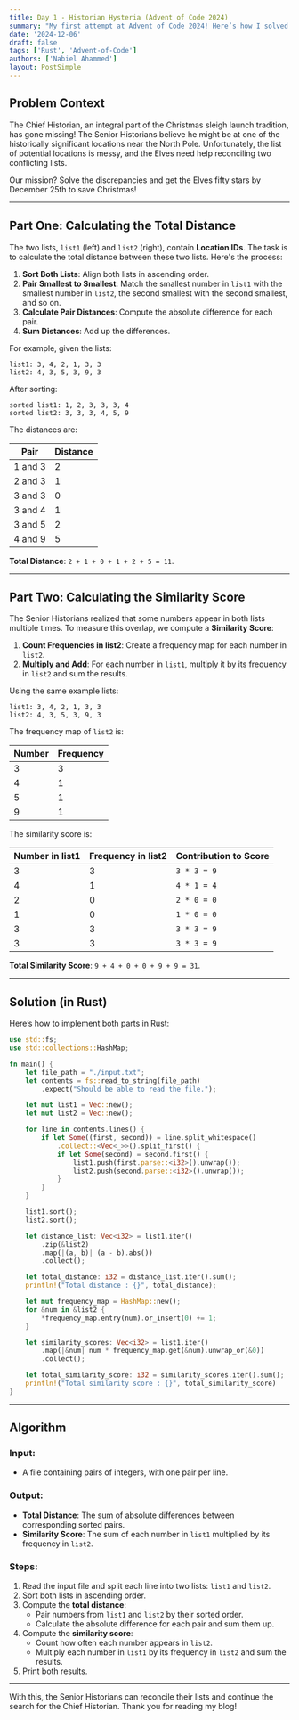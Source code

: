 ```yaml
---
title: Day 1 - Historian Hysteria (Advent of Code 2024)
summary: "My first attempt at Advent of Code 2024! Here’s how I solved Day 1’s problem in Rust."
date: '2024-12-06'
draft: false
tags: ['Rust', 'Advent-of-Code']
authors: ['Nabiel Ahammed']
layout: PostSimple
---
```


## Problem Context
The Chief Historian, an integral part of the Christmas sleigh launch tradition, has gone missing! 
The Senior Historians believe he might be at one of the historically significant locations near the North Pole. 
Unfortunately, the list of potential locations is messy, and the Elves need help reconciling two conflicting lists.

Our mission? Solve the discrepancies and get the Elves fifty stars by December 25th to save Christmas!

---

## Part One: Calculating the Total Distance

The two lists, `list1` (left) and `list2` (right), contain **Location IDs**. 
The task is to calculate the total distance between these two lists. Here's the process:

1. **Sort Both Lists**: Align both lists in ascending order.
2. **Pair Smallest to Smallest**: Match the smallest number in `list1` with the smallest number in `list2`, the second smallest with the second smallest, and so on.
3. **Calculate Pair Distances**: Compute the absolute difference for each pair.
4. **Sum Distances**: Add up the differences.

For example, given the lists:

```
list1: 3, 4, 2, 1, 3, 3
list2: 4, 3, 5, 3, 9, 3
```

After sorting:

```
sorted list1: 1, 2, 3, 3, 3, 4
sorted list2: 3, 3, 3, 4, 5, 9
```

The distances are:

| Pair       | Distance |
|------------|----------|
| 1 and 3    | 2        |
| 2 and 3    | 1        |
| 3 and 3    | 0        |
| 3 and 4    | 1        |
| 3 and 5    | 2        |
| 4 and 9    | 5        |

**Total Distance**: `2 + 1 + 0 + 1 + 2 + 5 = 11`.

---

## Part Two: Calculating the Similarity Score

The Senior Historians realized that some numbers appear in both lists multiple times. To measure this overlap, we compute a **Similarity Score**:

1. **Count Frequencies in list2**: Create a frequency map for each number in `list2`.
2. **Multiply and Add**: For each number in `list1`, multiply it by its frequency in `list2` and sum the results.

Using the same example lists:

```
list1: 3, 4, 2, 1, 3, 3
list2: 4, 3, 5, 3, 9, 3
```

The frequency map of `list2` is:

| Number | Frequency |
|--------|-----------|
| 3      | 3         |
| 4      | 1         |
| 5      | 1         |
| 9      | 1         |

The similarity score is:

| Number in list1 | Frequency in list2 | Contribution to Score |
|------------------|--------------------|------------------------|
| 3                | 3                  | `3 * 3 = 9`            |
| 4                | 1                  | `4 * 1 = 4`            |
| 2                | 0                  | `2 * 0 = 0`            |
| 1                | 0                  | `1 * 0 = 0`            |
| 3                | 3                  | `3 * 3 = 9`            |
| 3                | 3                  | `3 * 3 = 9`            |

**Total Similarity Score**: `9 + 4 + 0 + 0 + 9 + 9 = 31`.

---

## Solution (in Rust)

Here’s how to implement both parts in Rust:

```rust
use std::fs;
use std::collections::HashMap;

fn main() {
    let file_path = "./input.txt";
    let contents = fs::read_to_string(file_path)
        .expect("Should be able to read the file."); 

    let mut list1 = Vec::new();
    let mut list2 = Vec::new();

    for line in contents.lines() {
        if let Some((first, second)) = line.split_whitespace()
            .collect::<Vec<_>>().split_first() {
            if let Some(second) = second.first() {
                list1.push(first.parse::<i32>().unwrap());
                list2.push(second.parse::<i32>().unwrap());
            }
        }
    }

    list1.sort();
    list2.sort();

    let distance_list: Vec<i32> = list1.iter()
        .zip(&list2)
        .map(|(a, b)| (a - b).abs())
        .collect();

    let total_distance: i32 = distance_list.iter().sum();
    println!("Total distance : {}", total_distance);

    let mut frequency_map = HashMap::new();
    for &num in &list2 {
        *frequency_map.entry(num).or_insert(0) += 1;
    }

    let similarity_scores: Vec<i32> = list1.iter()
        .map(|&num| num * frequency_map.get(&num).unwrap_or(&0))
        .collect();

    let total_similarity_score: i32 = similarity_scores.iter().sum();
    println!("Total similarity score : {}", total_similarity_score)
}
```

---

## Algorithm

### Input:
- A file containing pairs of integers, with one pair per line.

### Output:
- **Total Distance**: The sum of absolute differences between corresponding sorted pairs.
- **Similarity Score**: The sum of each number in `list1` multiplied by its frequency in `list2`.

### Steps:
1. Read the input file and split each line into two lists: `list1` and `list2`.
2. Sort both lists in ascending order.
3. Compute the **total distance**:
    - Pair numbers from `list1` and `list2` by their sorted order.
    - Calculate the absolute difference for each pair and sum them up.
4. Compute the **similarity score**:
    - Count how often each number appears in `list2`.
    - Multiply each number in `list1` by its frequency in `list2` and sum the results.
5. Print both results.

---

With this, the Senior Historians can reconcile their lists and continue the search for the Chief Historian. Thank you for reading my blog!
